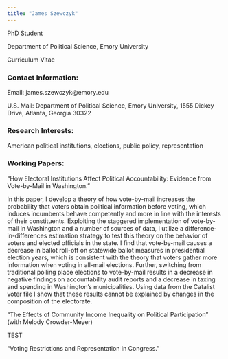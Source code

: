 ```yaml
---
title: "James Szewczyk"
---
```


PhD Student

Department of Political Science, Emory University 

Curriculum Vitae 

### Contact Information: 

Email: james.szewczyk@emory.edu

U.S. Mail:
Department of Political Science,
Emory University,
1555 Dickey Drive,
Atlanta, Georgia 30322



### Research Interests:

American political institutions, elections, public policy, representation  

### Working Papers: 

"How Electoral Institutions Affect Political Accountability: Evidence from Vote-by-Mail in Washington."

In this paper, I develop a theory of how vote-by-mail increases the probability that voters obtain political information before voting, which induces incumbents behave competently and more in line with the interests of their constituents. Exploiting the staggered implementation of vote-by-mail in Washington and a number of sources of data, I utilize a difference-in-differences estimation strategy to test this theory on the behavior of voters and elected officials in the state. I find that vote-by-mail causes a decrease in ballot roll-off on statewide ballot measures in presidential election years, which is consistent with the theory that voters gather more information when voting in all-mail elections. Further, switching from traditional polling place elections to vote-by-mail results in a decrease in negative findings on accountability audit reports and a decrease in taxing and spending in Washington's municipalities. Using data from the Catalist voter file I show that these results cannot be explained by changes in the composition of the electorate.

"The Effects of Community Income Inequality on Political Participation" (with Melody Crowder-Meyer)

TEST

"Voting Restrictions and Representation in Congress."
